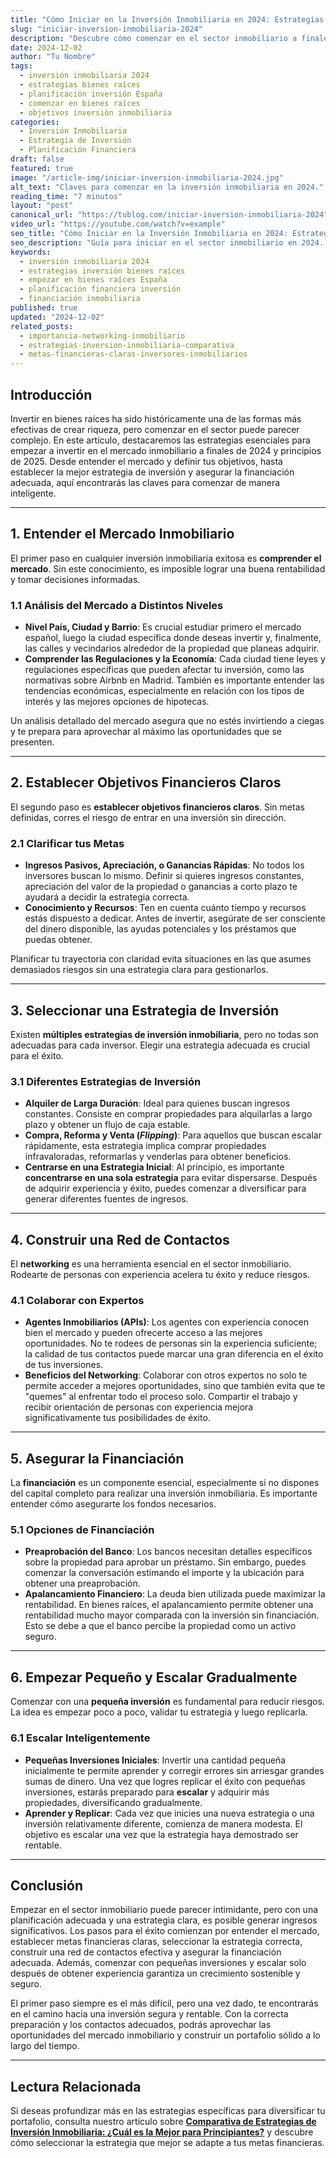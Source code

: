 ```yaml
---
title: "Cómo Iniciar en la Inversión Inmobiliaria en 2024: Estrategias y Claves para el Éxito"
slug: "iniciar-inversion-inmobiliaria-2024"
description: "Descubre cómo comenzar en el sector inmobiliario a finales de 2024 y principios de 2025. Analizamos las estrategias clave para invertir de manera inteligente en bienes raíces, desde el estudio del mercado hasta la financiación adecuada."
date: 2024-12-02
author: "Tu Nombre"
tags:
  - inversión inmobiliaria 2024
  - estrategias bienes raíces
  - planificación inversión España
  - comenzar en bienes raíces
  - objetivos inversión inmobiliaria
categories:
  - Inversión Inmobiliaria
  - Estrategia de Inversión
  - Planificación Financiera
draft: false
featured: true
image: "/article-img/iniciar-inversion-inmobiliaria-2024.jpg"
alt_text: "Claves para comenzar en la inversión inmobiliaria en 2024."
reading_time: "7 minutos"
layout: "post"
canonical_url: "https://tublog.com/iniciar-inversion-inmobiliaria-2024"
video_url: "https://youtube.com/watch?v=example"
seo_title: "Cómo Iniciar en la Inversión Inmobiliaria en 2024: Estrategias Clave"
seo_description: "Guía para iniciar en el sector inmobiliario en 2024. Aprende cómo entender el mercado, definir tus objetivos, elegir estrategias y asegurar financiación adecuada."
keywords:
  - inversión inmobiliaria 2024
  - estrategias inversión bienes raíces
  - empezar en bienes raíces España
  - planificación financiera inversión
  - financiación inmobiliaria
published: true
updated: "2024-12-02"
related_posts:
  - importancia-networking-inmobiliario
  - estrategias-inversion-inmobiliaria-comparativa
  - metas-financieras-claras-inversores-inmobiliarios
---
```


## Introducción

Invertir en bienes raíces ha sido históricamente una de las formas más efectivas de crear riqueza, pero comenzar en el sector puede parecer complejo. En este artículo, destacaremos las estrategias esenciales para empezar a invertir en el mercado inmobiliario a finales de 2024 y principios de 2025. Desde entender el mercado y definir tus objetivos, hasta establecer la mejor estrategia de inversión y asegurar la financiación adecuada, aquí encontrarás las claves para comenzar de manera inteligente.

---

## 1. Entender el Mercado Inmobiliario

El primer paso en cualquier inversión inmobiliaria exitosa es **comprender el mercado**. Sin este conocimiento, es imposible lograr una buena rentabilidad y tomar decisiones informadas.

### **1.1 Análisis del Mercado a Distintos Niveles**

- **Nivel País, Ciudad y Barrio**: Es crucial estudiar primero el mercado español, luego la ciudad específica donde deseas invertir y, finalmente, las calles y vecindarios alrededor de la propiedad que planeas adquirir.
- **Comprender las Regulaciones y la Economía**: Cada ciudad tiene leyes y regulaciones específicas que pueden afectar tu inversión, como las normativas sobre Airbnb en Madrid. También es importante entender las tendencias económicas, especialmente en relación con los tipos de interés y las mejores opciones de hipotecas.

Un análisis detallado del mercado asegura que no estés invirtiendo a ciegas y te prepara para aprovechar al máximo las oportunidades que se presenten.

---

## 2. Establecer Objetivos Financieros Claros

El segundo paso es **establecer objetivos financieros claros**. Sin metas definidas, corres el riesgo de entrar en una inversión sin dirección.

### **2.1 Clarificar tus Metas**

- **Ingresos Pasivos, Apreciación, o Ganancias Rápidas**: No todos los inversores buscan lo mismo. Definir si quieres ingresos constantes, apreciación del valor de la propiedad o ganancias a corto plazo te ayudará a decidir la estrategia correcta.
- **Conocimiento y Recursos**: Ten en cuenta cuánto tiempo y recursos estás dispuesto a dedicar. Antes de invertir, asegúrate de ser consciente del dinero disponible, las ayudas potenciales y los préstamos que puedas obtener.

Planificar tu trayectoria con claridad evita situaciones en las que asumes demasiados riesgos sin una estrategia clara para gestionarlos.

---

## 3. Seleccionar una Estrategia de Inversión

Existen **múltiples estrategias de inversión inmobiliaria**, pero no todas son adecuadas para cada inversor. Elegir una estrategia adecuada es crucial para el éxito.

### **3.1 Diferentes Estrategias de Inversión**

- **Alquiler de Larga Duración**: Ideal para quienes buscan ingresos constantes. Consiste en comprar propiedades para alquilarlas a largo plazo y obtener un flujo de caja estable.
- **Compra, Reforma y Venta (_Flipping_)**: Para aquellos que buscan escalar rápidamente, esta estrategia implica comprar propiedades infravaloradas, reformarlas y venderlas para obtener beneficios.
- **Centrarse en una Estrategia Inicial**: Al principio, es importante **concentrarse en una sola estrategia** para evitar dispersarse. Después de adquirir experiencia y éxito, puedes comenzar a diversificar para generar diferentes fuentes de ingresos.

---

## 4. Construir una Red de Contactos

El **networking** es una herramienta esencial en el sector inmobiliario. Rodearte de personas con experiencia acelera tu éxito y reduce riesgos.

### **4.1 Colaborar con Expertos**

- **Agentes Inmobiliarios (APIs)**: Los agentes con experiencia conocen bien el mercado y pueden ofrecerte acceso a las mejores oportunidades. No te rodees de personas sin la experiencia suficiente; la calidad de tus contactos puede marcar una gran diferencia en el éxito de tus inversiones.
- **Beneficios del Networking**: Colaborar con otros expertos no solo te permite acceder a mejores oportunidades, sino que también evita que te "quemes" al enfrentar todo el proceso solo. Compartir el trabajo y recibir orientación de personas con experiencia mejora significativamente tus posibilidades de éxito.

---

## 5. Asegurar la Financiación

La **financiación** es un componente esencial, especialmente si no dispones del capital completo para realizar una inversión inmobiliaria. Es importante entender cómo asegurarte los fondos necesarios.

### **5.1 Opciones de Financiación**

- **Preaprobación del Banco**: Los bancos necesitan detalles específicos sobre la propiedad para aprobar un préstamo. Sin embargo, puedes comenzar la conversación estimando el importe y la ubicación para obtener una preaprobación.
- **Apalancamiento Financiero**: La deuda bien utilizada puede maximizar la rentabilidad. En bienes raíces, el apalancamiento permite obtener una rentabilidad mucho mayor comparada con la inversión sin financiación. Esto se debe a que el banco percibe la propiedad como un activo seguro.

---

## 6. Empezar Pequeño y Escalar Gradualmente

Comenzar con una **pequeña inversión** es fundamental para reducir riesgos. La idea es empezar poco a poco, validar tu estrategia y luego replicarla.

### **6.1 Escalar Inteligentemente**

- **Pequeñas Inversiones Iniciales**: Invertir una cantidad pequeña inicialmente te permite aprender y corregir errores sin arriesgar grandes sumas de dinero. Una vez que logres replicar el éxito con pequeñas inversiones, estarás preparado para **escalar** y adquirir más propiedades, diversificando gradualmente.
- **Aprender y Replicar**: Cada vez que inicies una nueva estrategia o una inversión relativamente diferente, comienza de manera modesta. El objetivo es escalar una vez que la estrategia haya demostrado ser rentable.

---

## Conclusión

Empezar en el sector inmobiliario puede parecer intimidante, pero con una planificación adecuada y una estrategia clara, es posible generar ingresos significativos. Los pasos para el éxito comienzan por entender el mercado, establecer metas financieras claras, seleccionar la estrategia correcta, construir una red de contactos efectiva y asegurar la financiación adecuada. Además, comenzar con pequeñas inversiones y escalar solo después de obtener experiencia garantiza un crecimiento sostenible y seguro.

El primer paso siempre es el más difícil, pero una vez dado, te encontrarás en el camino hacia una inversión segura y rentable. Con la correcta preparación y los contactos adecuados, podrás aprovechar las oportunidades del mercado inmobiliario y construir un portafolio sólido a lo largo del tiempo.

---

## Lectura Relacionada

Si deseas profundizar más en las estrategias específicas para diversificar tu portafolio, consulta nuestro artículo sobre **[Comparativa de Estrategias de Inversión Inmobiliaria: ¿Cuál es la Mejor para Principiantes?](https://tublog.com/estrategias-inversion-inmobiliaria-comparativa)** y descubre cómo seleccionar la estrategia que mejor se adapte a tus metas financieras.
